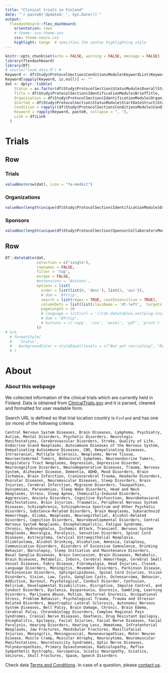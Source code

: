 ```yaml
---
title: "Clinical trials in Finland"
date: "`r paste0('Updated: ', Sys.Date())`"
output:
  flexdashboard::flex_dashboard:
    orientation: rows
    # theme: xxx-theme-xxx
    css: theme-neuro.css
    highlight: tango  # specifies the syntax highlighting style
---
```




```r
knitr::opts_chunk$set(echo = FALSE, warning = FALSE, message = FALSE)
library(flexdashboard)
library(DT)
# source("load_data.R") #
Keyword <- df$Study$ProtocolSection$ConditionsModule$KeywordList$Keyword
Keyword[sapply(Keyword, is.null)] <- ""
dat <- dplyr::tibble(
    Status = as.factor(df$Study$ProtocolSection$StatusModule$OverallStatus),
    Title = df$Study$ProtocolSection$IdentificationModule$BriefTitle, 
    Organization = df$Study$ProtocolSection$IdentificationModule$Organization$OrgFullName, 
    Started = df$Study$ProtocolSection$StatusModule$StartDateStruct$StartDate,
    Condition = rapply((df$Study$ProtocolSection$ConditionsModule$ConditionList$Condition), paste0, collapse = ", "),
    Keyword = rapply(Keyword, paste0, collapse = ", "),
    Link = df$Link
  )
```


Trials
=======================================================================

Row
-----------------------------------------------------------------------

### Trials

```r
valueBox(nrow(dat), icon = "fa-medkit")
```

### Organizations

```r
valueBox(length(unique(df$Study$ProtocolSection$IdentificationModule$Organization$OrgFullName)), icon = "fa-sitemap")
```

### Sponsors

```r
valueBox(length(unique(df$Study$ProtocolSection$SponsorCollaboratorsModule$LeadSponsor$LeadSponsorName)), icon = "fa-user")
```


<!-- ### example&&&&&Subjects -->

<!-- ```{r} -->
<!-- valueBox(22222, icon = "fa-users") -->
<!-- ``` -->

Row
-----------------------------------------------------------------------


```r
DT::datatable(dat,
              selection = c("single"),
              rownames = FALSE, 
              filter = 'top',
              escape = FALSE,
              #extensions = 'Buttons', 
              options = list(
                order = list(list(0, 'desc'), list(2, 'asc')),
                # dom = 'Bfrtip',
                search = list(regex = TRUE, caseInsensitive = TRUE),
                columnDefs = list(list(className = 'dt-left',  targets = "_all")),
                pageLength = 20
                # language = list(url = '//cdn.datatables.net/plug-ins/1.10.11/i18n/Finnish.json')
                # dom = 'Bfrtip',
                # buttons = c('copy', 'csv', 'excel', 'pdf', 'print')
              )) 
# %>%
  # formatStyle(
  #   'Status',
  #   backgroundColor = styleEqual(levels = c("Not yet recruiting", "Recruiting", "Active, not recruiting"), values = c("yellow", "green", "orange"))
  # ) 
```

About
=======================================================================

### About this webpage

We collected information of the clinical trials which are currently held in Finland. Data is obtained from [ClinicalTrials.gov](https://clinicaltrials.gov/) and it is parsed, cleaned and formatted for user readable form. 

Search URL is defined so that trial location country is `Finland` and has one (or more) of the following criteria:

`Central Nervous System Diseases, Brain Diseases, Lymphoma, Psychiatry, Autism, Mental Disorders, Psychotic Disorders, Neurologic Manifestations, Cerebrovascular Disorders, Stroke, Quality of Life, Endocrine Gland Neoplasms, Autoimmune Diseases of the Nervous System, Demyelinating Autoimmune Diseases, CNS, Demyelinating Diseases, Intracranial, Multiple Sclerosis, Neoplasms, Nerve Tissue, Neuroectodermal Tumors, Behavioral Symptoms, Neuroendocrine Tumors, Respiratory Tract Neoplasms, Depression, Depressive Disorder, Neurocognitive Disorders, Neurodegenerative Diseases, Trauma, Nervous System, Alzheimer Disease, Dementia, ADHD, Mood Disorders, Brain Ischemia, Brain Infarction, Craniocerebral Trauma, Headache Disorders, Muscular Diseases, Neuromuscular Diseases, Sleep Disorders, Brain Injuries, Cerebral Infarction, Migraine Disorders, Tauopathies, Dyssomnias, Parasomnias, Sleep Wake Disorders, Head and Neck Neoplasms, Stress, Sleep Apnea, Chemically-Induced Disorders, Aggression, Anxiety Disorders, Cognitive Dysfunction, Neurobehavioral Manifestations, Brain Injuries, Traumatic, Peripheral Nervous System Diseases, Schizophrenia, Schizophrenia Spectrum and Other Psychotic Disorders, Substance-Related Disorders, Brain Neoplasms, Subarachnoid Hemorrhage, Glioma, Neoplasms, Neuroepithelial, Alcohol-Related Disorders, Cognition Disorders, Neurodevelopmental Disorders, Central Nervous System Neoplasms, Encephalomyelitis, Fatigue Syndrome, Chronic, Hydrocephalus, Ischemic Attack, Transient, Nervous System Neoplasms, Neuralgia, Paralysis, Sensation Disorders, Spinal Cord Diseases, Astrocytoma, Cervical Intraepithelial Neoplasia, Glioblastoma, Alcohol Drinking, Alcoholism, Amnesia, Cataplexy, Communication Disorders, Disorders of Excessive Somnolence, Drinking Behavior, Narcolepsy, Sleep Initiation and Maintenance Disorders, Basal Ganglia Diseases, Brain Concussion, Brain Diseases, Metabolic, Brain Diseases, Metabolic, Inborn, Cerebral Hemorrhage, Cerebral Small Vessel Diseases, Fabry Disease, Fibromyalgia, Head Injuries, Closed, Language Disorders, Meningitis, Movement Disorders, Parkinson Disease, Parkinsonian Disorders, Sphingolipidoses, Spinal Cord Injuries, Vision Disorders, Vision, Low, Cysts, Ganglion Cysts, Osteosarcoma, Behavior, Addictive, Burnout, Psychological, Conduct Disorder, Confusion, Delirium, Developmental Disabilities, Disruptive, Impulse Control, and Conduct Disorders, Dyslexia, Dyspareunia, Enuresis, Gambling, Learning Disorders, Marijuana Abuse, Mutism, Nocturnal Enuresis, Occupational Stress, Problem Behavior, Psychological Trauma, Trauma and Stressor Related Disorders, Amyotrophic Lateral Sclerosis, Autonomic Nervous System Diseases, Bell Palsy, Brain Damage, Chronic, Brain Edema, Cerebral Palsy, Chronobiology Disorders, Complex Regional Pain Syndromes, Cranial Nerve Diseases, Deafness, Drug Resistant Epilepsy, Encephalitis, Epilepsy, Facial Injuries, Facial Nerve Diseases, Facial Paralysis, Hearing Disorders, Hearing Loss, Hematoma, Infratentorial Neoplasms, Jaw Fractures, Mandibular Fractures, Maxillofacial Injuries, Meningitis, Meningococcal, Mononeuropathies, Motor Neuron Disease, Muscle Cramp, Muscular Atrophy, Neurocytoma, Neuromuscular Manifestations, Neurotoxicity Syndromes, Optic Nerve Diseases, Polyneuropathies, Primary Dysautonomias, Radiculopathy, Reflex Sympathetic Dystrophy, Sarcopenia, Sciatic Neuropathy, Sciatica, Seizures, Skull Fractures, Spasm, Speech Disorders`

Check data [Terms and Conditions](https://clinicaltrials.gov/ct2/about-site/terms-conditions). In case of a question, please [contact us]().

